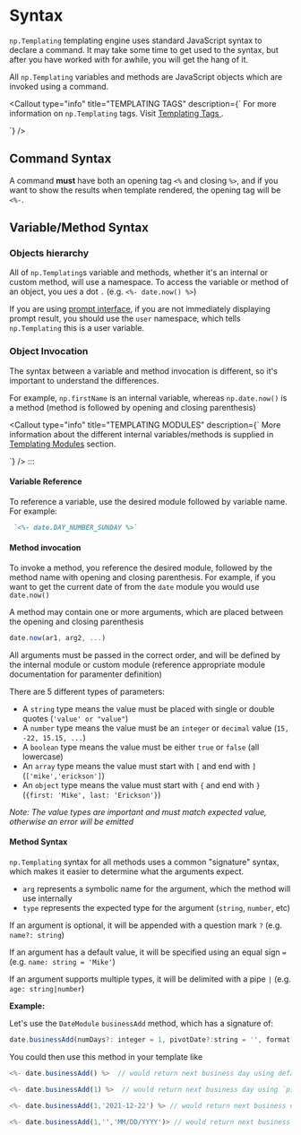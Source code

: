
# Syntax
`np.Templating` templating engine uses standard JavaScript syntax to declare a command. It may take some time to get used to the syntax, but after you have worked with for awhile, you will get the hang of it.

All `np.Templating` variables and methods are JavaScript objects which are invoked using a command.

<Callout
  type="info"
  title="TEMPLATING TAGS"
  description={`
For more information on <code>np.Templating</code> tags. Visit <a href="templating-tags" alt="templating tags"> Templating Tags </a>.
  
  `}
/>

## Command Syntax
A command **must** have both an opening tag `<%` and closing `%>`, and if you want to show the results when template rendered, the opening tag will be `<%-`.

## Variable/Method Syntax

### Objects hierarchy
All of `np.Templating`s variable and methods, whether it's an internal or custom method, will use a namespace. To access the variable or method of an object, you ues a dot `.` (e.g. `<%- date.now() %>`)

If you are using [prompt interface](/docs/templating-examples/prompt), if you are not immediately displaying prompt result, you should use the `user` namespace, which tells `np.Templating` this is a user variable.

### Object Invocation
The syntax between a variable and method invocation is different, so it's important to understand the differences.

For example, `np.firstName` is an internal variable, whereas  `np.date.now()` is a method (method is followed by opening and closing parenthesis)

<Callout
  type="info"
  title="TEMPLATING MODULES"
  description={`
More information about the different internal variables/methods is supplied in <a href="templating-modules-overview" alt="Templating Modules">Templating Modules</a> section.
  
  `}
/>
:::

#### Variable Reference
To reference a variable, use the desired module followed by variable name. For example: 
```markdown
 `<%- date.DAY_NUMBER_SUNDAY %>`
```

#### Method invocation
To invoke a method, you reference the desired module, followed by the method name with opening and closing parenthesis. For example, if you want to get the current date of from the `date` module you would use `date.now()`

A method may contain one or more arguments, which are placed between the opening and closing parenthesis

```js
date.now(ar1, arg2, ...)
```

All arguments must be passed in the correct order, and will be defined by the internal module or custom module (reference appropriate module documentation for paramenter definition)

There are 5 different types of parameters:

- A `string` type means the value must be placed with single or double quotes (`'value' or "value"`)
- A `number` type means the value must be an `integer` or `decimal` value (`15, -22, 15.15, ...`)
- A `boolean` type means the value must be either `true` or `false` (all lowercase)
- An `array` type means the value must start with `[` and end with `]` (`['mike','erickson']`)
- An `object` type means the value must start with `{` and end with `}` (`{first: 'Mike', last: 'Erickson'}`)

_Note: The value types are important and must match expected value, otherwise an error will be emitted_

#### Method Syntax
`np.Templating` syntax for all methods uses a common "signature" syntax, which makes it easier to determine what the arguments expect.

- `arg` represents a symbolic name for the argument, which the method will use internally
- `type` represents the expected type for the argument (`string`, `number`, etc)

If an argument is optional, it will be appended with a question mark `?` (e.g. `name?: string`)

If an argument has a default value, it will be specified using an equal sign `=` (e.g. `name: string = 'Mike'`)

If an argument supports multiple types, it will be delimited with a pipe `|` (e.g. `age: string|number`)

**Example:**

Let's use the `DateModule` `businessAdd` method, which has a signature of:

```javascript
date.businessAdd(numDays?: integer = 1, pivotDate?:string = '', format?: string = '')
```

You could then use this method in your template like

```javascript
<%- date.businessAdd() %>  // would return next business day using default `numDays` and `pivotDate`

<%- date.businessAdd(1) %>  // would return next business day using `pivotDate`

<%- date.businessAdd(1,'2021-12-22') %> // would return next business day using supplied `pivotDate`

<%- date.businessAdd(1,'','MM/DD/YYYY')> // would return next business day, using a custom format
```

